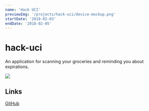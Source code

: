 ```yaml
---
name: 'Hack UCI'
previewImg: '/projects/hack-uci/device-mockup.png'
startDate: '2018-02-03'
endDate: '2018-02-05'
---
```


# hack-uci

An application for scanning your groceries and reminding you about expirations.

<img src={previewImg} />

## Links

[GitHub](https://github.com/yeungjoseph/hackUCI2)
